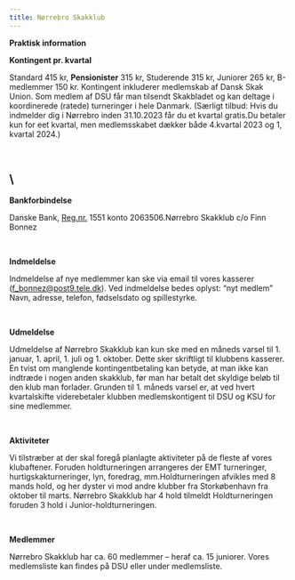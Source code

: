 ```yaml
---
title: Nørrebro Skakklub
---
```

**Praktisk information**

<HSeparator />

**Kontingent pr. kvartal**

Standard 415 kr, **Pensionister** 315 kr, Studerende 315 kr, Juniorer 265 kr, B-medlemmer 150 kr. Kontingent inkluderer medlemskab af Dansk Skak Union. Som medlem af DSU får man tilsendt Skakbladet og kan deltage i koordinerede (ratede) turneringer i hele Danmark. (Særligt tilbud: Hvis du indmelder dig i Nørrebro inden 31.10.2023 får du et kvartal gratis.Du betaler kun for eet kvartal, men medlemsskabet dækker både 4.kvartal 2023 og 1, kvartal 2024.)

<br />

## \


**Bankforbindelse**

Danske Bank, [Reg.nr.](Reg.nr.) 1551 konto 2063506.Nørrebro Skakklub c/o Finn Bonnez

<br />

**Indmeldelse**

Indmeldelse af nye medlemmer kan ske via email til vores kasserer ([f_bonnez@post9.tele.dk](f_bonnez@post9.tele.dk)). Ved indmeldelse bedes oplyst: “nyt medlem” Navn, adresse, telefon, fødselsdato og spillestyrke.

<br />

**Udmeldelse**

Udmeldelse af Nørrebro Skakklub kan kun ske med en måneds varsel til 1. januar, 1. april, 1. juli og 1. oktober. Dette sker skriftligt til klubbens kasserer. En tvist om manglende kontingentbetaling kan betyde, at man ikke kan indtræde i nogen anden skakklub, før man har betalt det skyldige beløb til den klub man forlader. Grunden til 1. måneds varsel er, at ved hvert kvartalskifte viderebetaler klubben medlemskontigent til DSU og KSU for sine medlemmer.

<br />

**Aktiviteter**

Vi tilstræber at der skal foregå planlagte aktiviteter på de fleste af vores klubaftener. Foruden holdturneringen arrangeres der EMT turneringer, hurtigskakturneringer, lyn, foredrag, mm.Holdturneringen afvikles med 8 mands hold, og her dyster vi mod andre klubber fra Storkøbenhavn fra oktober til marts. Nørrebro Skakklub har 4 hold tilmeldt Holdturneringen foruden 3 hold i Junior-holdturneringen.

<br />

**Medlemmer**

Nørrebro Skakklub har ca. 60 medlemmer – heraf ca. 15 juniorer. Vores medlemsliste kan findes på DSU eller under medlemsliste.
